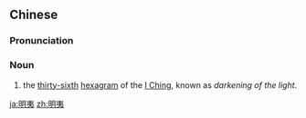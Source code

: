 ==Chinese==
{{zh-forms}}

===Pronunciation===
{{zh-pron
|m=míngyí
|cat=n
}}

===Noun===
{{zh-noun}}

# the [[thirty-sixth]] [[hexagram]] of the [[I Ching]], known as ''darkening of the light''.

[[ja:明夷]]
[[zh:明夷]]